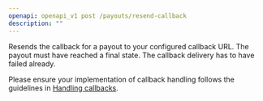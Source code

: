 ```yaml
---
openapi: openapi_v1 post /payouts/resend-callback
description: ""
---
```


Resends the callback for a payout to your configured callback URL. The payout must have reached a final state. The callback delivery has to have failed already.

<Info>Please ensure your implementation of callback handling follows the guidelines in [Handling callbacks](/implementation#handling-callbacks).</Info>